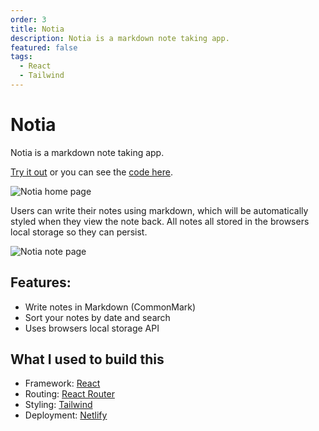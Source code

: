 ```yaml
---
order: 3
title: Notia
description: Notia is a markdown note taking app.
featured: false
tags:
  - React
  - Tailwind
---
```


# Notia

Notia is a markdown note taking app.

[Try it out](https://notia-note.netlify.app/) or you can see the [code here](https://github.com/brandon-carlisle/notia).

![Notia home page](@assets/images/notia/home.webp)

Users can write their notes using markdown, which will be automatically styled when they view the note back. All notes all stored in the browsers local storage so they can persist.

![Notia note page](@assets/images/notia/app.webp)

## Features:

- Write notes in Markdown (CommonMark)
- Sort your notes by date and search
- Uses browsers local storage API

## What I used to build this

- Framework: [React](https://react.dev/)
- Routing: [React Router](https://reactrouter.com/)
- Styling: [Tailwind](https://tailwindcss.com/)
- Deployment: [Netlify](https://www.netlify.com/)
